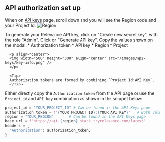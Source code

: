 ## API authorization set up

  When on [API keys](/get-started/key-concepts/api-keys) page, scroll down and you will see the Region code and your Project Id.
  ![Region](/images/api-keys/region-project-id.png)

  To generate your Relevance API key, click on "Create new secret key", with the role "Admin". 
  Click on "Generate API key".
  Copy the values shown on the modal.
      * Authorization token
      * API key
      * Region
      * Project

      <p align="center">
      <img width="500" height="300" align="center" src="/images/api-keys/key-info.png" />
      </p>

      <Tip>
      Authorization tokens are formed by combining `Project Id:API Key`.
      </Tip>

  Either directly copy the `Authorization token` from the API page or use the 
  `Project id` and `API key` combination as shown in the snippet below:

  ```Python
  project_id = "YOUR_PROJECT_ID" # Can be found in the API Keys page
  authorization_token = f"{YOUR_PROJECT_ID}:{YOUR_API_KEY}"   # Both values can be found in the API Keys page
  region = "YOUR_REGION"       # Can be found in the API Keys page
  base_url = f"https://api-{region}.stack.tryrelevance.com/latest"
  headers = {
    "Authorization": authorization_token,
  }
  ```